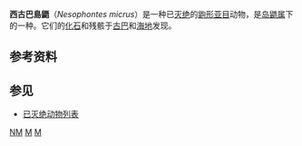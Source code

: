 {{Speciesbox 
| name = 西古巴島鼯
| status = EX
| status_system = iucn3.1
| status_ref = <ref>{{IUCN2008 | assessors=Turvey, S. & Helgen, K. | year=2008 | title=Nesophontes micrus | id=14673 | downloaded=6 January 2009}}</ref>
| extinct = 16世紀初
| authority = [[Anthony|Anthony]], 1916
| authority = [[Anthony_(biologist)|Anthony]], 1916
| genus = Nesophontes
| species = micrus
| authority = G.M. Allen, 1917
}}
'''西古巴島鼯'''（''Nesophontes micrus''）是一种已[[灭绝|灭绝]]的[[鼩形亚目|鼩形亚目]]动物，是[[岛鼯属|岛鼯属]]下的一种。它们的[[化石|化石]]和残骸于[[古巴|古巴]]和[[海地|海地]]发现。

==参考资料==
{{reflist}}

==参见==
*[[已灭绝动物列表|已灭绝动物列表]]
{{Taxonbar|from=Q1762217}}

[[Category:IUCN紅色名錄絕滅物種|NM]]
[[Category:島鼯屬|M]]
[[Category:島鼯属|M]]


{{Mammal-stub}}